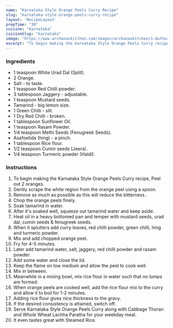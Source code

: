 ---
name: "Karnataka Style Orange Peels Curry Recipe"
slug: "karnataka-style-orange-peels-curry-recipe"
layout: 'RecipeLayout'
prepTime: "30"
cuisine: "Karnataka"
cuisineSlug: "karnataka"
image: "https://www.archanaskitchen.com/images/archanaskitchen/1-Author/Smitha-Kalluraya/Karnataka_style_Orange_Peels_Curry_.jpg"
excerpt: "To begin making the Karnataka Style Orange Peels Curry recipe, Peel out 2 oranges"
---

### Ingredients

- 1 teaspoon White Urad Dal (Split).
- 2 Orange.
- Salt - to taste.
- 1 teaspoon Red Chilli powder.
- 3 tablespoon Jaggery - adjustable.
- 1 teaspoon Mustard seeds.
- Tamarind - big lemon size.
- 1 Green Chilli - slit.
- 1 Dry Red Chilli - broken.
- 1 tablespoon Sunflower Oil.
- 1 teaspoon Rasam Powder.
- 1/4 teaspoon Methi Seeds (Fenugreek Seeds).
- Asafoetida (hing) - a pinch.
- 1 tablespoon Rice flour.
- 1/2 teaspoon Cumin seeds (Jeera).
- 1/4 teaspoon Turmeric powder (Haldi).

### Instructions

1. To begin making the Karnataka Style Orange Peels Curry recipe, Peel out 2 oranges.
1. Gently scrape the white region from the orange peel using a spoon.
1. Remove as much as possible as this will reduce the bitterness .
1. Chop the orange peels finely.
1. Soak tamarind in water.
1. After it's soaked well, squeeze out tamarind water and keep aside.
1. Heat oil in a heavy bottomed pan and temper with mustard seeds, urad dal, cumin seeds & fenugreek seeds.
1. When it splutters add curry leaves, red chilli powder, green chilli, hing and turmeric powder.
1. Mix and add chopped orange peel.
1. Fry for 4-5 minutes.
1. Later add tamarind water, salt, jaggery, red chilli powder and rasam powder.
1. Add some water and close the lid.
1. Keep the flame on low medium and allow the peel to cook well.
1. Mix in between.
1. Meanwhile  in a mixing bowl, mix rice flour in water such that no lumps are formed.
1. When orange peels are cooked well, add the rice flour mix to the curry and allow it to boil for 1-2 minutes.
1. Adding rice flour gives nice thickness to the gravy.
1. If the desired consistency is attained, switch off.
1. Serve Karnataka Style Orange Peels Curry along with Cabbage Thoran and Whole Wheat Lachha Paratha for your weekday meal.
1. It even tastes great with Steamed Rice.
